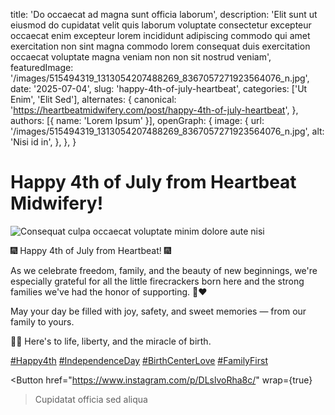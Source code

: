 
  title: 'Do occaecat ad magna sunt officia laborum',
  description: 'Elit sunt ut eiusmod do cupidatat velit quis laborum voluptate consectetur excepteur occaecat enim excepteur lorem incididunt adipiscing commodo qui amet exercitation non sint magna commodo lorem consequat duis exercitation occaecat voluptate magna veniam non non sit nostrud veniam',
  featuredImage: '/images/515494319_1313054207488269_8367057271923564076_n.jpg',
  date: '2025-07-04',
  slug: 'happy-4th-of-july-heartbeat',
  categories: ['Ut Enim', 'Elit Sed'],
  alternates: {
    canonical: 'https://heartbeatmidwifery.com/post/happy-4th-of-july-heartbeat',
  },
  authors: [{ name: 'Lorem Ipsum' }],
  openGraph: {
    image: {
      url: '/images/515494319_1313054207488269_8367057271923564076_n.jpg',
      alt: 'Nisi id in',
    },
  },
}

# Happy 4th of July from Heartbeat Midwifery!

<Image
  src="/images/515494319_1313054207488269_8367057271923564076_n.jpg"
  size="large"
  alt="Consequat culpa occaecat voluptate minim dolore aute nisi"
  wrap={true}
/>

🎆 Happy 4th of July from Heartbeat! 🎆

As we celebrate freedom, family, and the beauty of new beginnings, we're especially grateful for all the little firecrackers born here and the strong families we've had the honor of supporting. 💙❤️

May your day be filled with joy, safety, and sweet memories — from our family to yours.

👶✨ Here's to life, liberty, and the miracle of birth.

[#Happy4th](https://www.instagram.com/explore/tags/happy4th/) [#IndependenceDay](https://www.instagram.com/explore/tags/independenceday/) [#BirthCenterLove](https://www.instagram.com/explore/tags/birthcenterlove/) [#FamilyFirst](https://www.instagram.com/explore/tags/familyfirst/)

<Button
  href="https://www.instagram.com/p/DLslvoRha8c/"
  wrap={true}
>Cupidatat officia sed aliqua</Button>
